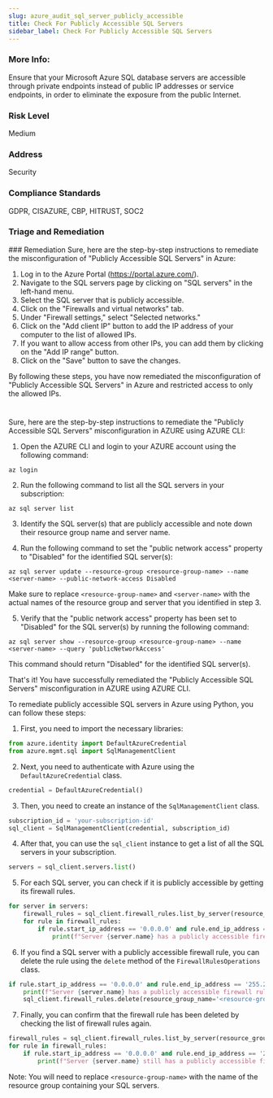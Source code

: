 ```yaml
---
slug: azure_audit_sql_server_publicly_accessible
title: Check For Publicly Accessible SQL Servers
sidebar_label: Check For Publicly Accessible SQL Servers
---
```


### More Info:

Ensure that your Microsoft Azure SQL database servers are accessible through private endpoints instead of public IP addresses or service endpoints, in order to eliminate the exposure from the public Internet.

### Risk Level

Medium

### Address

Security

### Compliance Standards

GDPR, CISAZURE, CBP, HITRUST, SOC2

### Triage and Remediation
<Tabs>
<Tab title='Remediation'>
### Remediation

<AccordionGroup>
<Accordion title='Using Console' defaultOpen='true'>
Sure, here are the step-by-step instructions to remediate the misconfiguration of "Publicly Accessible SQL Servers" in Azure:

1. Log in to the Azure Portal (https://portal.azure.com/).
2. Navigate to the SQL servers page by clicking on "SQL servers" in the left-hand menu.
3. Select the SQL server that is publicly accessible.
4. Click on the "Firewalls and virtual networks" tab.
5. Under "Firewall settings," select "Selected networks."
6. Click on the "Add client IP" button to add the IP address of your computer to the list of allowed IPs.
7. If you want to allow access from other IPs, you can add them by clicking on the "Add IP range" button.
8. Click on the "Save" button to save the changes.

By following these steps, you have now remediated the misconfiguration of "Publicly Accessible SQL Servers" in Azure and restricted access to only the allowed IPs.

#
</Accordion>

<Accordion title='Using CLI'>
Sure, here are the step-by-step instructions to remediate the "Publicly Accessible SQL Servers" misconfiguration in AZURE using AZURE CLI:

1. Open the AZURE CLI and login to your AZURE account using the following command:

```
az login
```

2. Run the following command to list all the SQL servers in your subscription:

```
az sql server list
```

3. Identify the SQL server(s) that are publicly accessible and note down their resource group name and server name.

4. Run the following command to set the "public network access" property to "Disabled" for the identified SQL server(s):

```
az sql server update --resource-group <resource-group-name> --name <server-name> --public-network-access Disabled
```

Make sure to replace `<resource-group-name>` and `<server-name>` with the actual names of the resource group and server that you identified in step 3.

5. Verify that the "public network access" property has been set to "Disabled" for the SQL server(s) by running the following command:

```
az sql server show --resource-group <resource-group-name> --name <server-name> --query 'publicNetworkAccess'
```

This command should return "Disabled" for the identified SQL server(s).

That's it! You have successfully remediated the "Publicly Accessible SQL Servers" misconfiguration in AZURE using AZURE CLI.
</Accordion>

<Accordion title='Using Python'>
To remediate publicly accessible SQL servers in Azure using Python, you can follow these steps:

1. First, you need to import the necessary libraries:

```python
from azure.identity import DefaultAzureCredential
from azure.mgmt.sql import SqlManagementClient
```

2. Next, you need to authenticate with Azure using the `DefaultAzureCredential` class.

```python
credential = DefaultAzureCredential()
```

3. Then, you need to create an instance of the `SqlManagementClient` class.

```python
subscription_id = 'your-subscription-id'
sql_client = SqlManagementClient(credential, subscription_id)
```

4. After that, you can use the `sql_client` instance to get a list of all the SQL servers in your subscription.

```python
servers = sql_client.servers.list()
```

5. For each SQL server, you can check if it is publicly accessible by getting its firewall rules.

```python
for server in servers:
    firewall_rules = sql_client.firewall_rules.list_by_server(resource_group_name='<resource-group-name>', server_name=server.name)
    for rule in firewall_rules:
        if rule.start_ip_address == '0.0.0.0' and rule.end_ip_address == '255.255.255.255':
            print(f"Server {server.name} has a publicly accessible firewall rule.")
```

6. If you find a SQL server with a publicly accessible firewall rule, you can delete the rule using the `delete` method of the `FirewallRulesOperations` class.

```python
if rule.start_ip_address == '0.0.0.0' and rule.end_ip_address == '255.255.255.255':
    print(f"Server {server.name} has a publicly accessible firewall rule. Deleting rule {rule.name}...")
    sql_client.firewall_rules.delete(resource_group_name='<resource-group-name>', server_name=server.name, firewall_rule_name=rule.name)
```

7. Finally, you can confirm that the firewall rule has been deleted by checking the list of firewall rules again.

```python
firewall_rules = sql_client.firewall_rules.list_by_server(resource_group_name='<resource-group-name>', server_name=server.name)
for rule in firewall_rules:
    if rule.start_ip_address == '0.0.0.0' and rule.end_ip_address == '255.255.255.255':
        print(f"Server {server.name} still has a publicly accessible firewall rule.")
```

Note: You will need to replace `<resource-group-name>` with the name of the resource group containing your SQL servers.
</Accordion>

</AccordionGroup>
</Tab>
</Tabs>

